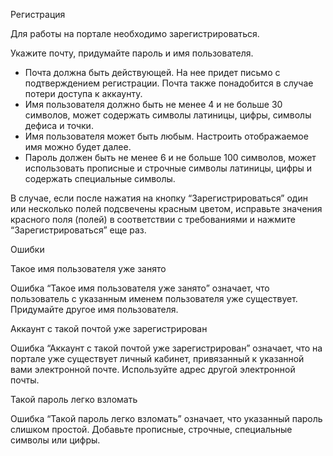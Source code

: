
<AnchorHeading type="h2" id="signup">Регистрация</AnchorHeading>

Для работы на портале необходимо <Link href="https://app.xieffect.ru/signup">зарегистрироваться</Link>.

Укажите почту, придумайте пароль и имя пользователя.
- Почта должна быть действующей. На нее придет письмо с подтверждением регистрации. Почта также понадобится в случае потери доступа к аккаунту.
- Имя пользователя должно быть не менее 4 и не больше 30 символов, может содержать символы латиницы, цифры, символы дефиса и точки.
- Имя пользователя может быть любым. Настроить отображаемое имя можно будет далее.
- Пароль должен быть не менее 6 и не больше 100 символов, может использовать прописные и строчные символы латиницы, цифры и содержать специальные символы.

В случае, если после нажатия на кнопку “Зарегистрироваться” один или несколько полей подсвечены красным цветом,
исправьте значения красного поля (полей) в соответствии с требованиями и нажмите “Зарегистрироваться” еще раз.

<AnchorHeading type="h2" id="errors">Ошибки</AnchorHeading>

<AnchorHeading type="h3" id="username-error">Такое имя пользователя уже занято</AnchorHeading>

Ошибка “Такое имя пользователя уже занято” означает, что пользователь с указанным именем пользователя уже существует. Придумайте другое имя пользователя.

<AnchorHeading type="h3" id="email-error">Аккаунт с такой почтой уже зарегистрирован</AnchorHeading>

Ошибка “Аккаунт с такой почтой уже зарегистрирован” означает, что на портале уже существует личный кабинет, привязанный к указанной вами электронной почте. Используйте адрес другой электронной почты.

<AnchorHeading type="h3" id="password-error">Такой пароль легко взломать</AnchorHeading>

Ошибка “Такой пароль легко взломать” означает, что указанный пароль слишком простой. Добавьте прописные, строчные, специальные символы или цифры.